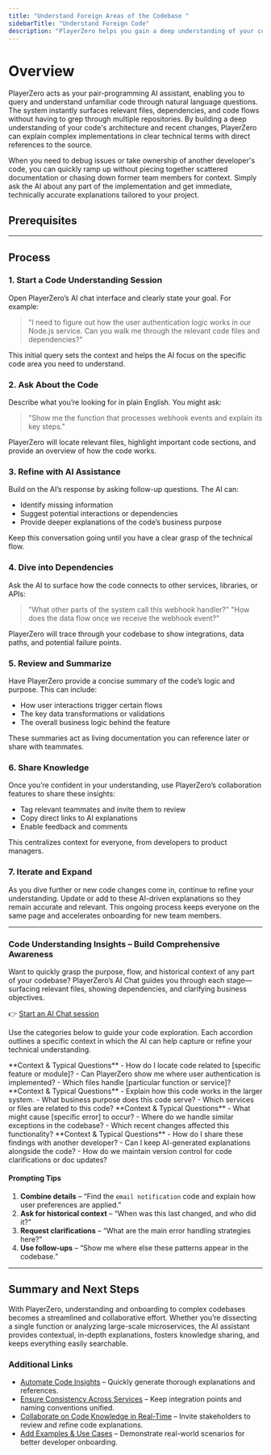 ```yaml
---
title: "Understand Foreign Areas of the Codebase "
sidebarTitle: "Understand Foreign Code"
description: "PlayerZero helps you gain a deep understanding of your codebase through natural language queries and contextual AI assistance."
---
```



# Overview

PlayerZero acts as your pair-programming AI assistant, enabling you to query and understand unfamiliar code through natural language questions. The system instantly surfaces relevant files, dependencies, and code flows without having to grep through multiple repositories. By building a deep understanding of your code's architecture and recent changes, PlayerZero can explain complex implementations in clear technical terms with direct references to the source.  

When you need to debug issues or take ownership of another developer's code, you can quickly ramp up without piecing together scattered documentation or chasing down former team members for context. Simply ask the AI about any part of the implementation and get immediate, technically accurate explanations tailored to your project.

## **Prerequisites**

<SourceControlManagement/>

---

## **Process**

### 1. **Start a Code Understanding Session**  
Open PlayerZero’s AI chat interface and clearly state your goal. For example:

> "I need to figure out how the user authentication logic works in our Node.js service. Can you walk me through the relevant code files and dependencies?"

This initial query sets the context and helps the AI focus on the specific code area you need to understand.

### 2. **Ask About the Code**  
Describe what you’re looking for in plain English. You might ask:

> "Show me the function that processes webhook events and explain its key steps."

PlayerZero will locate relevant files, highlight important code sections, and provide an overview of how the code works.

### 3. **Refine with AI Assistance**  
Build on the AI’s response by asking follow-up questions. The AI can:

- Identify missing information
- Suggest potential interactions or dependencies
- Provide deeper explanations of the code’s business purpose

Keep this conversation going until you have a clear grasp of the technical flow.

### 4. **Dive into Dependencies**  
Ask the AI to surface how the code connects to other services, libraries, or APIs:

> "What other parts of the system call this webhook handler?"
> "How does the data flow once we receive the webhook event?"

PlayerZero will trace through your codebase to show integrations, data paths, and potential failure points.

### 5. **Review and Summarize**  
Have PlayerZero provide a concise summary of the code’s logic and purpose. This can include:

- How user interactions trigger certain flows
- The key data transformations or validations
- The overall business logic behind the feature

These summaries act as living documentation you can reference later or share with teammates.

### 6. **Share Knowledge**  
Once you’re confident in your understanding, use PlayerZero’s collaboration features to share these insights:

- Tag relevant teammates and invite them to review
- Copy direct links to AI explanations
- Enable feedback and comments

This centralizes context for everyone, from developers to product managers.

### 7. **Iterate and Expand**  
As you dive further or new code changes come in, continue to refine your understanding. Update or add to these AI-driven explanations so they remain accurate and relevant. This ongoing process keeps everyone on the same page and accelerates onboarding for new team members.

---

### **Code Understanding Insights – Build Comprehensive Awareness**

Want to quickly grasp the purpose, flow, and historical context of any part of your codebase? PlayerZero’s AI Chat guides you through each stage—surfacing relevant files, showing dependencies, and clarifying business objectives.

👉 [Start an AI Chat session](https://app.playerzero.ai/chat)

Use the categories below to guide your code exploration. Each accordion outlines a specific context in which the AI can help capture or refine your technical understanding.

<AccordionGroup>

  <Accordion title="Search & Discovery">
    **Context & Typical Questions**  
    - How do I locate code related to [specific feature or module]?  
    - Can PlayerZero show me where user authentication is implemented?  
    - Which files handle [particular function or service]?  
  </Accordion>

  <Accordion title="Contextual Understanding">
    **Context & Typical Questions**  
    - Explain how this code works in the larger system.  
    - What business purpose does this code serve?  
    - Which services or files are related to this code?  
  </Accordion>

  <Accordion title="Debugging & Issue Resolution">
    **Context & Typical Questions**  
    - What might cause [specific error] to occur?  
    - Where do we handle similar exceptions in the codebase?  
    - Which recent changes affected this functionality?  
  </Accordion>

  <Accordion title="Collaboration & Knowledge Sharing">
    **Context & Typical Questions**  
    - How do I share these findings with another developer?  
    - Can I keep AI-generated explanations alongside the code?  
    - How do we maintain version control for code clarifications or doc updates?  
  </Accordion>

</AccordionGroup>

#### **Prompting Tips**

1. **Combine details** – “Find the `email notification` code and explain how user preferences are applied.”  
2. **Ask for historical context** – “When was this last changed, and who did it?”  
3. **Request clarifications** – “What are the main error handling strategies here?”  
4. **Use follow-ups** – “Show me where else these patterns appear in the codebase.”

---

## **Summary and Next Steps**

With PlayerZero, understanding and onboarding to complex codebases becomes a streamlined and collaborative effort. Whether you’re dissecting a single function or analyzing large-scale microservices, the AI assistant provides contextual, in-depth explanations, fosters knowledge sharing, and keeps everything easily searchable.

### Additional Links

- [Automate Code Insights](mintlify://automate-code-insights) – Quickly generate thorough explanations and references.  
- [Ensure Consistency Across Services](mintlify://ensure-consistency-services) – Keep integration points and naming conventions unified.  
- [Collaborate on Code Knowledge in Real-Time](mintlify://collaborate-code-knowledge) – Invite stakeholders to review and refine code explanations.  
- [Add Examples & Use Cases](mintlify://add-examples-usecases) – Demonstrate real-world scenarios for better developer onboarding.

